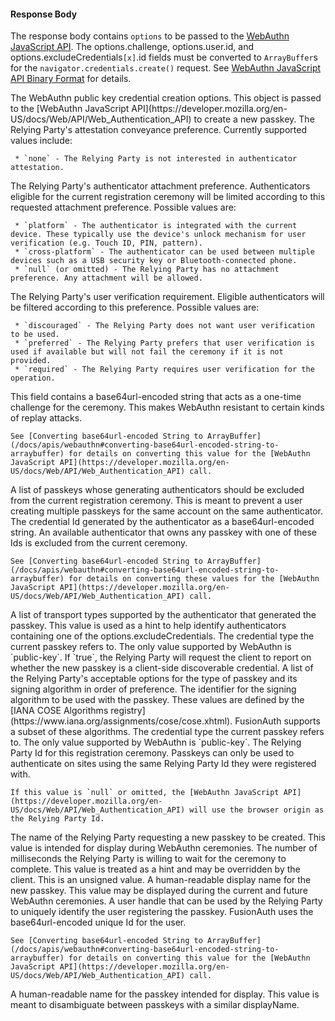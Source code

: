 
#### Response Body

The response body contains `options` to be passed to the [WebAuthn JavaScript API](https://developer.mozilla.org/en-US/docs/Web/API/Web_Authentication_API). The <InlineField>options.challenge</InlineField>, <InlineField>options.user.id</InlineField>, and <InlineField>options.excludeCredentials``[x]``.id</InlineField> fields must be converted to ``ArrayBuffer``s for the `navigator.credentials.create()` request. See [WebAuthn JavaScript API Binary Format](/docs/apis/webauthn#webauthn-javascript-api-binary-format) for details.

<APIBlock>
  <APIField name="options" type="Object">
    The WebAuthn public key credential creation options. This object is passed to the [WebAuthn JavaScript API](https://developer.mozilla.org/en-US/docs/Web/API/Web_Authentication_API) to create a new passkey.
  </APIField>
  <APIField name="options.attestation" type="String">
    The Relying Party's attestation conveyance preference. Currently supported values include:

     * `none` - The Relying Party is not interested in authenticator attestation.

  </APIField>
  <APIField name="options.authenticatorSelection.authenticatorAttachment" type="String">
    The Relying Party's authenticator attachment preference. Authenticators eligible for the current registration ceremony will be limited according to this requested attachment preference. Possible values are:

     * `platform` - The authenticator is integrated with the current device. These typically use the device's unlock mechanism for user verification (e.g. Touch ID, PIN, pattern).
     * `cross-platform` - The authenticator can be used between multiple devices such as a USB security key or Bluetooth-connected phone.
     * `null` (or omitted) - The Relying Party has no attachment preference. Any attachment will be allowed.
  </APIField>
  <APIField name="options.authenticatorSelection.userVerification" type="String">
    The Relying Party's user verification requirement. Eligible authenticators will be filtered according to this preference. Possible values are:

     * `discouraged` - The Relying Party does not want user verification to be used.
     * `preferred` - The Relying Party prefers that user verification is used if available but will not fail the ceremony if it is not provided.
     * `required` - The Relying Party requires user verification for the operation.
  </APIField>
  <APIField name="options.challenge" type="String">
    This field contains a base64url-encoded string that acts as a one-time challenge for the ceremony. This makes WebAuthn resistant to certain kinds of replay attacks.

    See [Converting base64url-encoded String to ArrayBuffer](/docs/apis/webauthn#converting-base64url-encoded-string-to-arraybuffer) for details on converting this value for the [WebAuthn JavaScript API](https://developer.mozilla.org/en-US/docs/Web/API/Web_Authentication_API) call.
  </APIField>
  <APIField name="options.excludeCredentials" type="Array">
    A list of passkeys whose generating authenticators should be excluded from the current registration ceremony. This is meant to prevent a user creating multiple passkeys for the same account on the same authenticator.
  </APIField>
  <APIField name="options.excludeCredentials[x].id" type="String">
    The credential Id generated by the authenticator as a base64url-encoded string. An available authenticator that owns any passkey with one of these Ids is excluded from the current ceremony.

    See [Converting base64url-encoded String to ArrayBuffer](/docs/apis/webauthn#converting-base64url-encoded-string-to-arraybuffer) for details on converting these values for the [WebAuthn JavaScript API](https://developer.mozilla.org/en-US/docs/Web/API/Web_Authentication_API) call.
  </APIField>
  <APIField name="options.excludeCredentials[x].transports" type="List<String>">
    A list of transport types supported by the authenticator that generated the passkey. This value is used as a hint to help identify authenticators containing one of the <InlineField>options.excludeCredentials</InlineField>.

<WebauthnTransports />
  </APIField>
  <APIField name="options.excludeCredentials[x].type" type="String">
    The credential type the current passkey refers to. The only value supported by WebAuthn is `public-key`.
  </APIField>
  <APIField name="options.extensions.credProps" type="Boolean">
    If `true`, the Relying Party will request the client to report on whether the new passkey is a client-side discoverable credential.
  </APIField>
  <APIField name="options.pubKeyCredParams" type="Array">
    A list of the Relying Party's acceptable options for the type of passkey and its signing algorithm in order of preference.
  </APIField>
  <APIField name="options.pubKeyCredParams[x].alg" type="Long">
    The identifier for the signing algorithm to be used with the passkey. These values are defined by the [IANA COSE Algorithms registry](https://www.iana.org/assignments/cose/cose.xhtml). FusionAuth supports a subset of these algorithms.
  </APIField>
  <APIField name="options.pubKeyCredParams[x].type" type="String">
    The credential type the current passkey refers to. The only value supported by WebAuthn is `public-key`.
  </APIField>
  <APIField name="options.rp.id" type="String">
    The Relying Party Id for this registration ceremony. Passkeys can only be used to authenticate on sites using the same Relying Party Id they were registered with.

    If this value is `null` or omitted, the [WebAuthn JavaScript API](https://developer.mozilla.org/en-US/docs/Web/API/Web_Authentication_API) will use the browser origin as the Relying Party Id.
  </APIField>
  <APIField name="options.rp.name" type="String">
    The name of the Relying Party requesting a new passkey to be created. This value is intended for display during WebAuthn ceremonies.
  </APIField>
  <APIField name="options.timeout" type="Long">
    The number of milliseconds the Relying Party is willing to wait for the ceremony to complete. This value is treated as a hint and may be overridden by the client. This is an unsigned value.
  </APIField>
  <APIField name="options.user.displayName" type="String">
    A human-readable display name for the new passkey. This value may be displayed during the current and future WebAuthn ceremonies.
  </APIField>
  <APIField name="options.user.id" type="String">
    A user handle that can be used by the Relying Party to uniquely identify the user registering the passkey. FusionAuth uses the base64url-encoded unique Id for the user.

    See [Converting base64url-encoded String to ArrayBuffer](/docs/apis/webauthn#converting-base64url-encoded-string-to-arraybuffer) for details on converting this value for the [WebAuthn JavaScript API](https://developer.mozilla.org/en-US/docs/Web/API/Web_Authentication_API) call.
  </APIField>
  <APIField name="options.user.name" type="String">
    A human-readable name for the passkey intended for display. This value is meant to disambiguate between passkeys with a similar <InlineField>displayName</InlineField>.
  </APIField>
</APIBlock>


<JSON title="Example Response JSON" src="webauthn/register-start-response.json" />